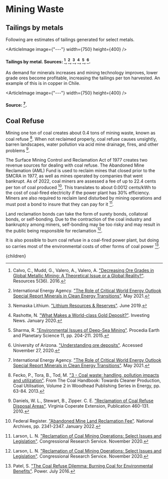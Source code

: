 


# Mining Waste

## Tailings by metals
Following are estimates of tailings generated for select metals.

<ArticleImage image={"---"} width={750} height={400} />
#### Tailings by metal. Sources: [^1], [^6], [^8], [^10], [^11], [^12].

As demand for minerals increases and mining technology improves, lower grade ores become profitable, increasing the tailings per ton harvested. An example of this is in copper in Chile.

<ArticleImage image={"---"} width={750} height={400} />
#### Source: [^6].

## Coal Refuse
Mining one ton of coal creates about 0.4 tons of mining waste, known as coal refuse [^3]. When not reclaimed properly, coal refuse causes unsightly, barren landscapes, water pollution via acid mine drainage, fires, and other problems [^2].

The Surface Mining Control and Reclamation Act of 1977 creates two revenue sources for dealing with coal refuse. The Abandoned Mine Reclamation (AML) Fund is used to reclaim mines that closed prior to the SMCRA in 1977, as well as mines operated by companies that went bankrupt. As of 2022, coal miners are assessed a fee of up to 22.4 cents per ton of coal produced [^4]. This translates to about 0.0012 cents/kWh to the cost of coal-fired electricity if the power plant has 30% efficiency. Miners are also required to reclaim land disturbed by mining operations and must post a bond to insure that they can pay for it [^7].

Land reclamation bonds can take the form of surety bonds, collatoral bonds, or self-bonding. Due to the contraction of the coal industry and bankruptcy among miners, self-bonding may be too risky and may result in the public being responsible for reclamation [^7].

<EndSelfBondingSolution />

It is also possible to burn coal refuse in a coal-fired power plant, but doing so carries most of the environmental costs of other forms of coal power [^9].

[^1]: Calvo, C., Mudd, G., Valero, A., Valero, A. ["Decreasing Ore Grades in Global Metallic Mining: A Theoretical Issue or a Global Reality?"](https://www.mdpi.com/2079-9276/5/4/36). Resources 5(36). 2016.

[^2]: Daniels, W. L., Stewart, B., Zipper. C. E. ["Reclamation of Coal Refuse Disposal Areas"](https://meridian.allenpress.com/jfwm/article-supplement/416031/pdf/10_3996022017-jfwm-017_s4/). Virginia Coperate Extension, Publication 460-131. 2010.

[^3]: Fecko, P., Tora, B., Tod, M. ["3 - Coal waste: handling, pollution impacts and utilization"](https://www.sciencedirect.com/science/article/pii/B9781782421160500037). From The Coal Handbook: Towards Cleaner Production, Coal Utilisation, Volume 2 in Woodhead Publishing Series in Energy, pp. 63-84. 2013.

[^4]: Federal Register. ["Abandoned Mine Land Reclamation Fee"](https://www.federalregister.gov/documents/2022/01/14/2022-00513/abandoned-mine-land-reclamation-fee). National Archives, pp. 2341-2347. January 2022.

[^5]: Funk, J. ["First-of-its-kind approach to coal reclamation bonding in the works"](https://wyofile.com/first-of-its-kind-approach-to-coal-reclamation-bonding-in-the-works/). WyoFile. July 2021.

[^6]: International Energy Agency. ["The Role of Critical World Energy Outlook Special Report Minerals in Clean Energy Transitions"](https://www.iea.org/reports/the-role-of-critical-minerals-in-clean-energy-transitions). May 2021.

[^7]: Larson, L. N. ["Reclamation of Coal Mining Operations: Select Issues and Legislation"](https://crsreports.congress.gov/product/pdf/R/R46610). Congressional Research Service. November 2020.

[^8]: Nemaska Lithium. ["Lithium Resources & Reserves"](https://www.nemaskalithium.com/en/whabouchi/lithium-resources-reserves/). June 2019.

[^9]: Patel, S. ["The Coal Refuse Dilemma: Burning Coal for Environmental Benefits"](https://www.powermag.com/coal-refuse-dilemma-burning-coal-environmental-benefits/). Power. July 2016.

[^10]: Rashotte, N. ["What Makes a World-class Gold Deposit?"](https://investingnews.com/daily/resource-investing/precious-metals-investing/gold-investing/what-makes-a-world-class-gold-deposit/). Investing News. January 2020.

[^11]: Sharma, R. ["Environmental Issues of Deep-Sea Mining"](https://www.sciencedirect.com/science/article/pii/S1878522015000776). Procedia Earth and Planetary Science 11, pp. 204-211. 2015.

[^12]: University of Arizona. ["Understanding ore deposits"](https://www.geo.arizona.edu/sites/www.geo.arizona.edu/files/understanding%20ore%20deposits%20answers%20copy.pdf). Accessed November 27, 2020.

  <Article 
    focusAreaUrl={focusAreaUrl} 
    hierarchy={hierarchy} 
    site={site}
  >
    {children}
  </Article>
